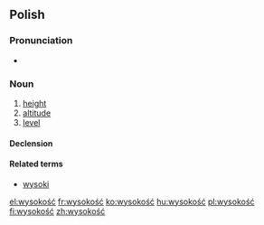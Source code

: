 ==Polish==
{{wikipedia|lang=pl|dab=Wysokość}}

===Pronunciation===
* {{audio|Pl-wysokość.ogg|audio}}

===Noun===
{{head|pl|noun|g=f}}

# [[height]]
# [[altitude]]
# [[level]]

====Declension====
{{pl-decl-noun-ść|wysokoś}}

====Related terms====
* [[wysoki]]

[[el:wysokość]]
[[fr:wysokość]]
[[ko:wysokość]]
[[hu:wysokość]]
[[pl:wysokość]]
[[fi:wysokość]]
[[zh:wysokość]]